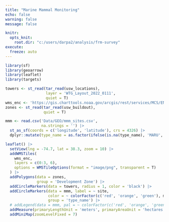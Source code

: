 ```yaml
---
title: "Marine Mammal Monitoring"
echo: false
warning: false
message: false

knitr:
  opts_knit:
    root.dir: "c:/users/darpa2/analysis/frm-survey"
execute: 
  freeze: auto
---
```




```r
library(sf)
library(geoarrow)
library(leaflet)
library(targets)
```
```r

towers <- st_read(tar_read(usw_locations),
                  layer = 'WTG_Layout_2022_0111',
                  quiet = T)
wms_enc <- 'https://gis.charttools.noaa.gov/arcgis/rest/services/MCS/ENCOnline/MapServer/exts/MaritimeChartService/WMSServer'
zones <- st_read(tar_read(usw_buildout),
                 quiet = T)

mmm <- read.csv('Data/GEO/mmm_sites.csv',
                na.strings = '') |> 
  st_as_sf(coords = c('longitude', 'latitude'), crs = 4326) |> 
  dplyr::mutate(type_name = as.factor(ifelse(is.na(type_name), 'MARU', type_name)))

leaflet() |> 
  setView(lng = -74.7, lat = 38.3, zoom = 10) |> 
  addWMSTiles(
    wms_enc,
    layers = c(0:3, 6),
    options = WMSTileOptions(format = "image/png", transparent = T)
  ) |>
  addPolygons(data = zones,
              group = 'Development Zone') |> 
  addCircleMarkers(data = towers, radius = 1, color = 'black') |>  
  addCircleMarkers(data = mmm, label = ~ site,
                   color = ~ colorFactor(c('red', 'orange', 'green'), mmm$type_name)(type_name),
                   group = 'type_name') |>
  # addLegend(data = mmm, pal = ~ colorFactor(c('red', 'orange', 'green'), mmm$type_name)) |> 
  addMeasure(primaryLengthUnit = 'meters', primaryAreaUnit = 'hectares') |>
  addMiniMap(zoomLevelFixed = 7)

```
